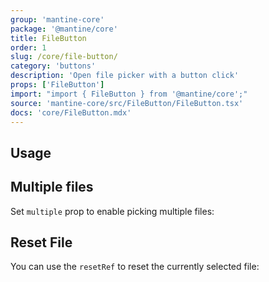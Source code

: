 ```yaml
---
group: 'mantine-core'
package: '@mantine/core'
title: FileButton
order: 1
slug: /core/file-button/
category: 'buttons'
description: 'Open file picker with a button click'
props: ['FileButton']
import: "import { FileButton } from '@mantine/core';"
source: 'mantine-core/src/FileButton/FileButton.tsx'
docs: 'core/FileButton.mdx'
---
```



## Usage

<Demo data={FileButtonDemos.usage} />

## Multiple files

Set `multiple` prop to enable picking multiple files:

<Demo data={FileButtonDemos.multiple} />

## Reset File

You can use the `resetRef` to reset the currently selected file:

<Demo data={FileButtonDemos.reset} />
